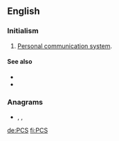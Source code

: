 {{also|pcs|PCS|PCs|pcs.}}
==English==

===Initialism===
{{rfc-header|Initialism}}
{{head|en|initialism}}

# {{lb|en|telecommunications}} [[personal communication system#English|Personal communication system]].

====See also====
* {{l|en|GSM}}
* {{l|en|GPRS}}

===Anagrams===
* {{l|en|CPS}}, {{l|en|CSP}}, {{l|en|SCP}}

[[de:PCS]]
[[fi:PCS]]